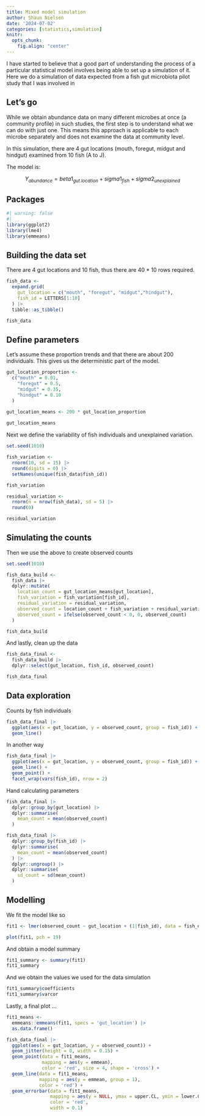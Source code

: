 ```yaml
---
title: Mixed model simulation
author: Shaun Nielsen
date: '2024-07-02'
categories: [statistics,simulation]
knitr:
  opts_chunk: 
    fig.align: "center"
---
```


I have started to believe that a good part of understanding the process of a particular statistical model involves being able to set up a simulation of it. Here we do a simulation of data expected from a fish gut microbiota pilot study that I was involved in

<!--more-->

## Let's go

While we obtain abundance data on many different microbes at once (a community profile) in such studies, the first step is to understand what we can do with just one. This means this approach is applicable to each microbe separately and does not examine the data at community level.

In this simulation, there are 4 gut locations (mouth, foregut, midgut and hindgut) examined from 10 fish (A to J).

The model is:

$$Y_{abundance} = beta1_{gut.location} + sigma1_{fish} + sigma2_{unexplained}$$

## Packages

```r
#| warning: false
#| 
library(ggplot2)
library(lme4)
library(emmeans)
```

## Building the data set

There are 4 gut locations and 10 fish, thus there are 40 \* 10 rows required.

```r
fish_data <-
  expand.grid(
    gut_location = c("mouth", "foregut", "midgut","hindgut"),
    fish_id = LETTERS[1:10]
  ) |>
  tibble::as_tibble()

fish_data
```

## Define parameters

Let's assume these proportion trends and that there are about 200 individuals. This gives us the deterministic part of the model.

```r
gut_location_proportion <-
  c("mouth" = 0.01, 
    "foregut" = 0.5, 
    "midgut" = 0.35, 
    "hindgut" = 0.10
  )

gut_location_means <- 200 * gut_location_proportion
  
gut_location_means
```

Next we define the variability of fish individuals and unexplained variation.

```r
set.seed(1010)

fish_variation <-
  rnorm(10, sd = 15) |>
  round(digits = 0) |>
  setNames(unique(fish_data$fish_id))

fish_variation
```


```r
residual_variation <-
  rnorm(n = nrow(fish_data), sd = 5) |> 
  round(0)

residual_variation
```

## Simulating the counts

Then we use the above to create observed counts

```r
set.seed(1010)

fish_data_build <-
  fish_data |> 
  dplyr::mutate(
    location_count = gut_location_means[gut_location],
    fish_variation = fish_variation[fish_id],
    residual_variation = residual_variation,
    observed_count = location_count + fish_variation + residual_variation,
    observed_count = ifelse(observed_count < 0, 0, observed_count)
  )

fish_data_build
```

And lastly, clean up the data

```r
fish_data_final <-
  fish_data_build |>
  dplyr::select(gut_location, fish_id, observed_count)

fish_data_final
```

## Data exploration

Counts by fish individuals

```r
fish_data_final |>
  ggplot(aes(x = gut_location, y = observed_count, group = fish_id)) +
  geom_line()
```

In another way

```r
fish_data_final |>
  ggplot(aes(x = gut_location, y = observed_count, group = fish_id)) +
  geom_line() +
  geom_point() +
  facet_wrap(vars(fish_id), nrow = 2)
```

Hand calculating parameters

```r
fish_data_final |>
  dplyr::group_by(gut_location) |>
  dplyr::summarise(
    mean_count = mean(observed_count)
  )
```

```r
fish_data_final |>
  dplyr::group_by(fish_id) |>
  dplyr::summarise(
    mean_count = mean(observed_count)
  ) |>
  dplyr::ungroup() |>
  dplyr::summarise(
    sd_count = sd(mean_count)
  )
```


## Modelling

We fit the model like so

```r
fit1 <- lmer(observed_count ~ gut_location + (1|fish_id), data = fish_data_final)

plot(fit1, pch = 19)
```

And obtain a model summary

```r
fit1_summary <- summary(fit1)
fit1_summary
```

And we obtain the values we used for the data simulation

```r
fit1_summary$coefficients
fit1_summary$varcor
```

Lastly, a final plot ...
```r
fit1_means <- 
  emmeans::emmeans(fit1, specs = 'gut_location') |>
  as.data.frame()
```


```r
fish_data_final |>
  ggplot(aes(x = gut_location, y = observed_count)) +
  geom_jitter(height = 0, width = 0.15) +
  geom_point(data = fit1_means,
             mapping = aes(y = emmean), 
             color = 'red', size = 4, shape = 'cross') +
  geom_line(data = fit1_means,
            mapping = aes(y = emmean, group = 1), 
            color = 'red') +
  geom_errorbar(data = fit1_means, 
                mapping = aes(y = NULL, ymax = upper.CL, ymin = lower.CL), 
                color = 'red',
                width = 0.1)
```


